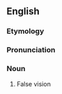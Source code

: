 ==English==

===Etymology===
{{rfe}}
===Pronunciation===
{{rfp}}
===Noun===
{{en-noun|parablepsia}}

# False vision